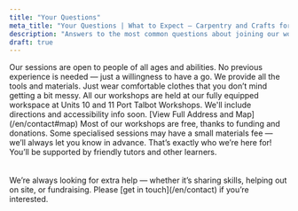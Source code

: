 ```yaml
---
title: "Your Questions"
meta_title: "Your Questions | What to Expect – Carpentry and Crafts for All"
description: "Answers to the most common questions about joining our workshops, what’s involved, and how to get started."
draft: true
---
```

<Accordion client:load title="Who can join the workshops?">
Our sessions are open to people of all ages and abilities.  
No previous experience is needed — just a willingness to have a go.
</Accordion>

<Accordion client:load title="Do I need to bring anything?">
We provide all the tools and materials.  
Just wear comfortable clothes that you don’t mind getting a bit messy.
</Accordion>

<Accordion client:load title="Where do the sessions take place?">
All our workshops are held at our fully equipped workspace at Units 10 and 11 Port Talbot Workshops.  
We'll include directions and accessibility info soon.  
[View Full Address and Map](/en/contact#map)
</Accordion>

<Accordion client:load title="How much does it cost?">
Most of our workshops are free, thanks to funding and donations.  
Some specialised sessions may have a small materials fee — we’ll always let you know in advance.
</Accordion>

<Accordion client:load title="What if I’ve never done anything like this before?">
That’s exactly who we’re here for!  
You’ll be supported by friendly tutors and other learners.
</Accordion>

<Accordion client:load title="Can I see what the space looks like before coming?">
<div>&nbsp;</div>
<Youtube client:load id="YOUTUBE_VIDEO_ID" title="Take a Virtual Tour of Our Workshop" />
<div>&nbsp;</div>
</Accordion>

<Accordion client:load title="How can I get involved or volunteer?">
We’re always looking for extra help — whether it’s sharing skills, helping out on site, or fundraising.  
Please [get in touch](/en/contact) if you’re interested.
</Accordion>
